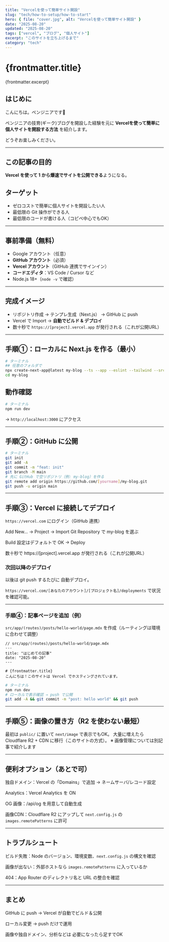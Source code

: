 ```yaml
---
title: "Vercelを使って簡単サイト開設"
slug: "tech/how-to-setup/how-to-start"
hero: { file: "cover.jpg", alt: "Vercelを使って簡単サイト開設" }
date: "2025-08-20"
updated: "2025-08-20"
tags: ["vercel", "ブログ", "個人サイト"]
excerpt: "このサイトを立ち上げるまで"
category: "tech"
---
```

# {frontmatter.title}
{frontmatter.excerpt}

## はじめに
こんにちは。ペンジニアです🐧

ペンジニアの技育(ギーク)ブログを開設した経験を元に
**Vercelを使って簡単に個人サイトを開設する方法** を紹介します。

どうぞお楽しみください。

---

## この記事の目的
**Vercel を使って 1 から爆速でサイトを公開できる**ようになる。

## ターゲット
- ゼロコストで簡単に個人サイトを開設したい人  
- 最低限の Git 操作ができる人  
- 最低限のコードが書ける人（コピペ中心でもOK）

---

## 事前準備（無料）
- Google アカウント（任意）
- **GitHub アカウント**（必須）
- **Vercel アカウント**（GitHub 連携でサインイン）
- **コードエディタ**：VS Code / Cursor など
- Node.js 18+（`node -v` で確認）

---

## 完成イメージ
- リポジトリ作成 → テンプレ生成（Next.js） → GitHub に push  
- Vercel で Import → **自動でビルド & デプロイ**  
- 数十秒で `https://[project].vercel.app` が発行される（これが公開URL）

---

## 手順①：ローカルに Next.js を作る（最小）

```bash
# ターミナル
## 任意のフォルダで
npx create-next-app@latest my-blog --ts --app --eslint --tailwind --src-dir --use-npm
cd my-blog
```

## 動作確認

```bash
# ターミナル
npm run dev
```

→ `http://localhost:3000` にアクセス

---

## 手順②：GitHub に公開

```bash
# ターミナル
git init
git add -A
git commit -m "feat: init"
git branch -M main
# 先に GitHub で空リポジトリ（例: my-blog）を作る
git remote add origin https://github.com/[yourname]/my-blog.git
git push -u origin main
```

---

## 手順③：Vercel に接続してデプロイ

`https://vercel.com` にログイン（GitHub 連携）

Add New… → Project → Import Git Repository で my-blog を選ぶ

Build 設定はデフォルトで OK → Deploy

数十秒で https://[project].vercel.app が発行される（これが公開URL）

### 次回以降のデプロイ
以後は git push するたびに 自動デプロイ。

`https://vercel.com/[あなたのアカウント]/[プロジェクト名]/deployments`
で状況を確認可能。

---

### 手順④：記事ページを追加（例）

`src/app/(routes)/posts/hello-world/page.mdx` を作成（ルーティングは環境に合わせて調整）

```mdx
// src/app/(routes)/posts/hello-world/page.mdx
---
title: "はじめての記事"
date: "2025-08-20"
---

# {frontmatter.title}
こんにちは！このサイトは Vercel でホスティングされています。

```

```bash
# ターミナル
npm run dev
# ローカルで表示確認 → push で公開
git add -A && git commit -m "post: hello world" && git push
```

---

## 手順⑤：画像の置き方（R2 を使わない最短）

最初は `public/` に置いて `next/image` で表示でもOK。
大量に増えたら Cloudflare R2 + CDN に移行（このサイトの方式）。
※ 画像管理については別記事で紹介します

---

## 便利オプション（あとで可）

独自ドメイン：Vercel の「Domains」で追加 → ネームサーバ/レコード設定

Analytics：Vercel Analytics を ON

OG 画像：/api/og を用意して自動生成

画像CDN：Cloudflare R2 にアップして `next.config.js` の `images.remotePatterns` に許可

---

## トラブルシュート

ビルド失敗：Node のバージョン、環境変数、`next.config.js` の構文を確認

画像が出ない：外部ホストなら `images.remotePatterns` に入っているか

404：App Router のディレクトリ名と URL の整合を確認

---

## まとめ

GitHub に push → Vercel が自動でビルド＆公開

ローカル変更 → push だけで運用

画像や独自ドメイン、分析などは 必要になったら足すでOK